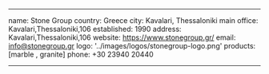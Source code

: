 ---

name: Stone Group
country: Greece
city: Kavalari, Thessaloniki
main office: Kavalari,Thessaloniki,106
established: 1990
address: Kavalari,Thessaloniki,106
website: https://www.stonegroup.gr/
email: info@stonegroup.gr
logo: '../images/logos/stonegroup-logo.png'
products: [marble , granite]
phone: +30 23940 20440

---